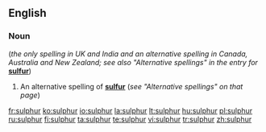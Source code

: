 ==English==
===Noun===
{{en-noun|-}} (''the only spelling in UK and India and an alternative spelling in Canada, Australia and New Zealand; see also "Alternative spellings" in the entry for'' '''[[sulfur]]''')

#An alternative spelling of '''[[sulfur]]''' (''see "Alternative spellings" on that page'')

[[fr:sulphur]]
[[ko:sulphur]]
[[io:sulphur]]
[[la:sulphur]]
[[lt:sulphur]]
[[hu:sulphur]]
[[pl:sulphur]]
[[ru:sulphur]]
[[fi:sulphur]]
[[ta:sulphur]]
[[te:sulphur]]
[[vi:sulphur]]
[[tr:sulphur]]
[[zh:sulphur]]